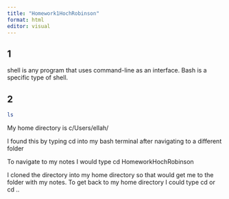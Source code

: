 ```yaml
---
title: "Homework1HochRobinson"
format: html
editor: visual
---
```


## 1

shell is any program that uses command-line as an interface. Bash is a specific type of shell.

## 2

```bash
ls

```
My home directory is c/Users/ellah/

I found this by typing cd into my bash terminal after navigating to a different folder

To navigate to my notes I would type cd HomeworkHochRobinson

I cloned the directory into my home directory so that would get me to the folder with my notes. To get back to my home directory I could type cd or cd ..



